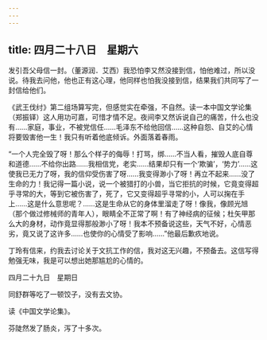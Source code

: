 ```yaml
---
---
---
```

title: 四月二十八日　星期六
---




发引吾父母信一封。（董源润．艾西）我恐怕李又然没接到信，怕他难过，所以没说。待我去问他，他也正有这心理，他同样也怕我没接到信，结果我们共同写了一封信给他们。

《武王伐纣》第二组场算写完，但感觉实在牵强，不自然。读一本中国文学论集（郑振铎）这人用功可嘉，可惜才情不足。夜间李又然诉说自己的痛苦，什么也没有……家庭，事业，不被党信任……毛泽东不给他回信……这种自怨、自艾的心情将要毁害他一生！我只有听着他底倾诉。外面落着春雨。

“一个人完全毁了呀！那么个样子的侮辱！打骂，绑……不当人看，摧毁人底自尊和道德……不给你出路……我相信党，老实……结果却只有一个‘欺骗’，‘势力’……这使我已无力了呀，我的信仰受伤害了呀……我变得渺小了呀！再立不起来……没了生命的力！我记得一篇小说，说一个被猎打的小兽，当它拒抗的时候，它竟变得超乎寻常的大，等到它被伤害了，死了，它又变得超乎寻常的小，人可以掬在手上……这是什么意思呢？……这是生命从它的身体里溜走了呀！像我，像顾光旭（那个做过修械师的青年人），眼睛全不正常了啊！有了神经病的征候；杜矢甲那么大的身材，动作竟显得那般渺小了呀！我本不预备说这些，天气不好，心情恶劣，竟又说了这许多……也使你的心情受了影响……”他最后歉疚地说。

丁玲有信来，约我去讨论关于文抗工作的信，我对这无兴趣，不预备去。这信写得勉强无味，我是可以想出她那尴尬的心情的。





四月二十九日　星期日


同舒群等吃了一顿饺子，没有去文协。

读《中国文学论集》。

芬陡然发了肠炎，泻了十多次。